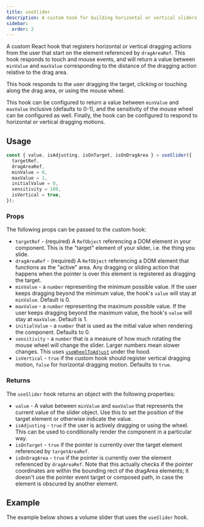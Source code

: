 ```yaml
---
title: useSlider
description: A custom hook for building horizontal or vertical sliders
sidebar:
  order: 2
---
```



A custom React hook that registers horizontal or vertical dragging actions from the user that start on the element
referenced by `dragAreaRef`. This hook responds to touch and mouse events, and will return a value between `minValue`
and `maxValue` corresponding to the distance of the dragging action relative to the drag area.

This hook responds to the user dragging the target, clicking or touching along the drag area, or using the mouse
wheel.

This hook can be configured to return a value between `minValue` and `maxValue` inclusive (defaults to 0-1), and the
sensitivity of the mouse wheel can be configured as well. Finally, the hook can be configured to respond to horizontal
or vertical dragging motions.

## Usage

```ts
const { value, isAdjusting, isOnTarget, isOnDragArea } = useSlider({
  targetRef,
  dragAreaRef,
  minValue = 0,
  maxValue = 1,
  initialValue = 0,
  sensitivity = 100,
  isVertical = true,
});
```

### Props

The following props can be passed to the custom hook:

- `targetRef` - (required) A `RefObject` referencing a DOM element in your component.
  This is the "target" element of your slider, i.e. the thing you slide.
- `dragAreaRef` - (required) A `RefObject` referencing a DOM element that functions as the
  "active" area. Any dragging or sliding action that happens when the pointer is over this
  element is registered as dragging the target.
- `minValue` - a `number` representing the minimum possible value. If the user keeps dragging
  beyond the minimum value, the hook's `value` will stay at `minValue`. Default is 0.
- `maxValue` - a `number` representing the maximum possible value. If the user keeps dragging
  beyond the maximum value, the hook's `value` will stay at `maxValue`. Default is 1.
- `initialValue` - a `number` that is used as the initial value when rendering the component.
  Defaults to 0.
- `sensitivity` - a `number` that is a measure of how much rotating the mouse wheel will
  change the slider. Larger numbers mean slower changes. This uses [`useWheelToAdjust`](/sliders/reference/useWheelToAdjust)
  under the hood.
- `isVertical` - `true` if the custom hook should register vertical dragging motion, `false`
  for horizontal dragging motion. Defaults to `true`.

### Returns

The `useSlider` hook returns an object with the following properties:

- `value` - A value between `minValue` and `maxValue` that represents the current value of
  the slider object. Use this to set the position of the target element or otherwise indicate
  the value.
- `isAdjusting` - `true` if the user is actively dragging or using the wheel. This can be used
  to conditionally render the component in a particular way.
- `isOnTarget` - `true` if the pointer is currently over the target element referenced by `targetAreaRef`.
- `isOnDragArea` - `true` if the pointer is currently over the element referenced by `dragAreaRef`.
  Note that this actually checks if the pointer coordinates are within the bounding rect of the
  dragArea elements; it doesn't use the pointer event target or composed path, in case the element
  is obscured by another element.

## Example

The example below shows a volume slider that uses the `useSlider` hook.

<Tabs>
  <TabItem label="Demo">
    <VolumeSlider client:load />
  </TabItem>
  <TabItem label="VolumeSlider Component">
    <Code code={VolumeSliderCode} lang="tsx" title="VolumeSlider.tsx" mark={{ range: "15-22" }} />
  </TabItem>
  <TabItem label="Speaker Component">
    <Code code={SpeakerCode} lang="tsx" title="Speaker.tsx" />
  </TabItem>
</Tabs>
